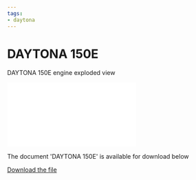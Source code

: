 ```yaml
---
tags:
- daytona
---
```



# DAYTONA 150E

DAYTONA 150E engine exploded view

<div style={{ position: 'relative', paddingBottom: '141.4%', height: 0, overflow: 'hidden', maxWidth: '100%', background: '#f0f0f0' }}>
  <iframe
    src="/file/Daytona150E.pdf#toolbar=0&navpanes=0&scrollbar=0"
    style={{ position: 'absolute', top: 0, left: 0, width: '100%', height: '100%' }}
    frameBorder="0"
    scrolling="no">
  </iframe>
</div>

The document 'DAYTONA 150E' is available for download below

[Download the file](../../../static/file/Daytona150E.pdf)
